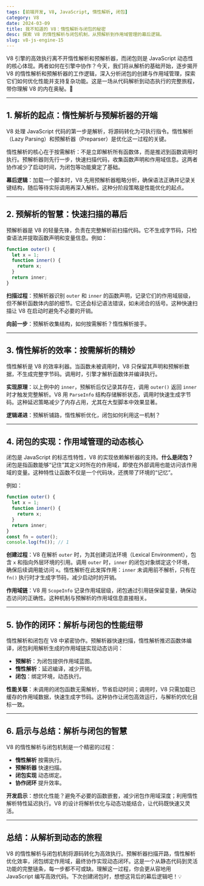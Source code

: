 ```yaml
---
tags: [前端开发, V8, JavaScript, 惰性解析, 闭包]
category: V8
date: 2024-03-09
title: 我不知道的 V8：惰性解析与闭包的秘密
desc: 探索 V8 的惰性解析与闭包机制，从预解析到作用域管理的幕后逻辑。
slug: v8-js-engine-15
---
```



V8 引擎的高效执行离不开惰性解析和预解析器，而闭包则是 JavaScript 动态性的核心体现。两者如何在引擎中协作？今天，我们将从解析的基础开始，逐步揭开 V8 的惰性解析和预解析器的工作逻辑，深入分析闭包的创建与作用域管理，探索它们如何优化性能并支持复杂功能。这是一场从代码解析到动态执行的完整旅程，带你理解 V8 的内在奥秘。🚀

---

## 1. 解析的起点：惰性解析与预解析器的开端

V8 处理 JavaScript 代码的第一步是解析，将源码转化为可执行指令。惰性解析（Lazy Parsing）和预解析器（Preparser）是优化这一过程的关键。

惰性解析的核心在于按需解析：不是立即解析所有函数体，而是推迟到函数调用时执行。预解析器则先行一步，快速扫描代码，收集函数声明和作用域信息。这两者协作减少了启动时间，为闭包等功能奠定了基础。

**幕后逻辑**：加载一个脚本时，V8 先用预解析器粗略分析，确保语法正确并记录关键结构，随后等待实际调用再深入解析。这种分阶段策略是性能优化的起点。

---

## 2. 预解析的智慧：快速扫描的幕后

预解析器是 V8 的轻量先锋，负责在完整解析前扫描代码。它不生成字节码，只检查语法并提取函数声明和变量信息。例如：

```javascript
function outer() {
  let x = 1;
  function inner() {
    return x;
  }
  return inner;
}
```

**扫描过程**：预解析器识别 `outer` 和 `inner` 的函数声明，记录它们的作用域层级，但不解析函数体内部的细节。它还会标记语法错误，如未闭合的括号。这种快速扫描让 V8 在启动时避免不必要的开销。

**向前一步**：预解析收集结构，如何按需解析？惰性解析接手。

---

## 3. 惰性解析的效率：按需解析的精妙

惰性解析是 V8 的效率利器。当函数未被调用时，V8 只保留其声明和预解析数据，不生成完整字节码。调用时，引擎才解析函数体并编译执行。

**实现原理**：以上例中的 `inner`，预解析后仅记录其存在，调用 `outer()` 返回 `inner` 时才触发完整解析。V8 用 `ParseInfo` 结构存储解析状态，调用时快速生成字节码。这种延迟策略减少了内存占用，尤其在大型脚本中效果显著。

**逻辑递进**：预解析铺路，惰性解析优化，闭包如何利用这一机制？

---

## 4. 闭包的实现：作用域管理的动态核心

闭包是 JavaScript 的标志性特性，V8 的实现依赖解析器的支持。**什么是闭包？** 闭包是指函数能够“记住”其定义时所在的作用域，即使在外部调用也能访问该作用域的变量。这种特性让函数不仅是一个代码块，还携带了环境的“记忆”。

例如：

```javascript
function outer() {
  let x = 1;
  function inner() {
    return x;
  }
  return inner;
}
const fn = outer();
console.log(fn()); // 1
```

**创建过程**：V8 在解析 `outer` 时，为其创建词法环境（Lexical Environment），包含 `x` 和指向外层环境的引用。调用 `outer` 时，`inner` 的闭包对象绑定这个环境，确保后续调用能访问 `x`。惰性解析在此发挥作用：`inner` 未调用前不解析，只有在 `fn()` 执行时才生成字节码，减少启动时的开销。

**作用域链**：V8 用 `ScopeInfo` 记录作用域层级，闭包通过引用链保留变量，确保动态访问的正确性。这种机制与预解析的作用域信息直接相关。

---

## 5. 协作的闭环：解析与闭包的性能纽带

惰性解析和闭包在 V8 中紧密协作。预解析器快速扫描，惰性解析推迟函数体编译，闭包利用解析生成的作用域链实现动态访问：

- **预解析**：为闭包提供作用域蓝图。
- **惰性解析**：延迟编译，减少开销。
- **闭包**：绑定环境，动态执行。

**性能关联**：未调用的闭包函数无需解析，节省启动时间；调用时，V8 只需加载已缓存的作用域数据，快速生成字节码。这种协作让闭包高效运行，与解析的优化目标一致。

---

## 6. 启示与总结：解析与闭包的智慧

V8 的惰性解析与闭包机制是一个精密的过程：
- **惰性解析** 按需执行。
- **预解析器** 快速扫描。
- **闭包实现** 动态绑定。
- **协作闭环** 提升效率。

**开发启示**：想优化性能？避免不必要的函数嵌套，减少闭包作用域深度；利用惰性解析特性延迟执行。V8 的设计将解析优化与动态功能结合，让代码既快速又灵活。

---

## 总结：从解析到动态的旅程

V8 的惰性解析与闭包机制将源码转化为高效执行。预解析器扫描开路，惰性解析优化效率，闭包绑定作用域，最终协作实现动态闭环。这是一个从静态代码到灵活功能的完整链条，每一步都不可或缺。理解这一过程，你会更从容地用 JavaScript 编写高效代码。下次创建闭包时，想想这背后的幕后逻辑吧！💡
